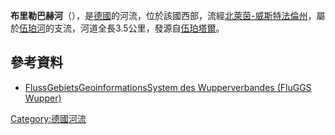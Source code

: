 {{Infobox river
  | name              = Briller Bach
  | image             =
  | image_caption     = 
  | map               = 
  | map_caption       = 
  | source1_location  = 
  | mouth_location    = [[伍珀河|伍珀河]]
  | mouth_coordinates = {{coord|51.2524|N|7.1340|E|source:wikidata|display=it}}
  | progression       = [[北海_(大西洋)|北海]]
  | subdivision_type1 = 国家
  | subdivision_name1 = {{GER}}
  | subdivision_type2 = [[联邦州_(德国)|州]]
  | subdivision_name2 = [[北莱茵-威斯特法伦|北莱茵-威斯特法伦]]
  | length            =
}}
'''布里勒巴赫河'''（{{lang-de|Briller Bach}}），是[[德國|德國]]的河流，位於該國西部，流經[[北萊茵-威斯特法倫州|北萊茵-威斯特法倫州]]，屬於[[伍珀河|伍珀河]]的支流，河道全長3.5公里，發源自[[伍珀塔爾|伍珀塔爾]]。

==參考資料==
* [http://fluggs.wupperverband.de FlussGebietsGeoinformationsSystem des Wupperverbandes (FluGGS Wupper)] {{Wayback|url=http://fluggs.wupperverband.de/ |date=20160303182641 }}

{{Germany-geo-stub}}
[[Category:德國河流|Category:德國河流]]